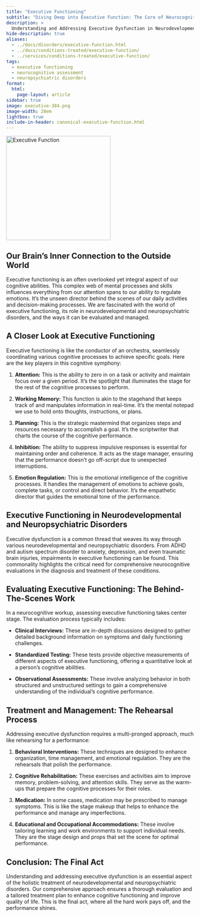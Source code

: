 ```yaml
---
title: "Executive Functioning"
subtitle: "Diving Deep into Executive Function: The Core of Neurocognitive Health"
description: >
  Understanding and Addressing Executive Dysfunction in Neurodevelopmental and Neuropsychiatric Disorders.
hide-description: true
aliases:
  - ../docs/disorders/executive-function.html
  - ../docs/conditions-treated/executive-function/
  - ../services/conditions-treated/executive-function/
tags:
  - executive functioning
  - neurocognitive assessment
  - neuropsychiatric disorders
format:
  html:
    page-layout: article
sidebar: true
image: executive-384.png
image-width: 20em
lightbox: true
include-in-header: canonical-executive-function.html
---
```


![](executive-384.png "Executive Function"){width=20em fig-alt="A brainworkup
logo for executive function."}

## Our Brain's Inner Connection to the Outside World

Executive functioning is an often overlooked yet integral aspect of our
cognitive abilities. This complex web of mental processes and skills influences
everything from our attention spans to our ability to regulate emotions. It's
the unseen director behind the scenes of our daily activities and
decision-making processes. We are fascinated with the world of executive functioning, its role in neurodevelopmental and
neuropsychiatric disorders, and the ways it can be evaluated and managed.

## A Closer Look at Executive Functioning

Executive functioning is like the conductor of an orchestra, seamlessly coordinating various cognitive processes to achieve specific goals. Here are the key players in this cognitive symphony:

1. **Attention:** This is the ability to zero in on a task or activity and maintain focus over a given period. It's the spotlight that illuminates the stage for the rest of the cognitive processes to perform.

2. **Working Memory:** This function is akin to the stagehand that keeps track of and manipulates information in real-time. It's the mental notepad we use to hold onto thoughts, instructions, or plans.

3. **Planning:** This is the strategic mastermind that organizes steps and resources necessary to accomplish a goal. It's the scriptwriter that charts the course of the cognitive performance.

4. **Inhibition:** The ability to suppress impulsive responses is essential for maintaining order and coherence. It acts as the stage manager, ensuring that the performance doesn't go off-script due to unexpected interruptions.

5. **Emotion Regulation:** This is the emotional intelligence of the cognitive processes. It handles the management of emotions to achieve goals, complete tasks, or control and direct behavior. It's the empathetic director that guides the emotional tone of the performance.

## Executive Functioning in Neurodevelopmental and Neuropsychiatric Disorders

Executive dysfunction is a common thread that weaves its way through various neurodevelopmental and neuropsychiatric disorders. From ADHD and autism spectrum disorder to anxiety, depression, and even traumatic brain injuries, impairments in executive functioning can be found. This commonality highlights the critical need for comprehensive neurocognitive evaluations in the diagnosis and treatment of these conditions.

## Evaluating Executive Functioning: The Behind-The-Scenes Work

In a neurocognitive workup, assessing executive functioning takes center stage. The evaluation process typically includes:

- **Clinical Interviews:** These are in-depth discussions designed to gather detailed background information on symptoms and daily functioning challenges.

- **Standardized Testing:** These tests provide objective measurements of different aspects of executive functioning, offering a quantitative look at a person's cognitive abilities.

- **Observational Assessments:** These involve analyzing behavior in both structured and unstructured settings to gain a comprehensive understanding of the individual's cognitive performance.

## Treatment and Management: The Rehearsal Process

Addressing executive dysfunction requires a multi-pronged approach, much like rehearsing for a performance:

1. **Behavioral Interventions:** These techniques are designed to enhance organization, time management, and emotional regulation. They are the rehearsals that polish the performance.

2. **Cognitive Rehabilitation:** These exercises and activities aim to improve memory, problem-solving, and attention skills. They serve as the warm-ups that prepare the cognitive processes for their roles.

3. **Medication:** In some cases, medication may be prescribed to manage symptoms. This is like the stage makeup that helps to enhance the performance and manage any imperfections.

4. **Educational and Occupational Accommodations:** These involve tailoring learning and work environments to support individual needs. They are the stage design and props that set the scene for optimal performance.

## Conclusion: The Final Act

Understanding and addressing executive dysfunction is an essential aspect of the holistic treatment of neurodevelopmental and neuropsychiatric disorders. Our comprehensive approach ensures a thorough evaluation and a tailored treatment plan to enhance cognitive functioning and improve quality of life. This is the final act, where all the hard work pays off, and the performance shines.